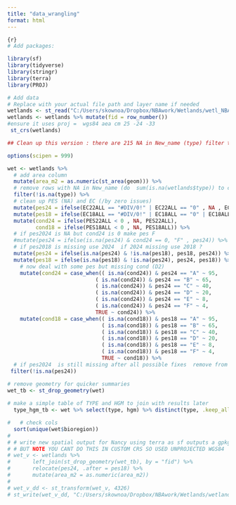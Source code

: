 ```yaml
---
title: "data_wrangling"
format: html
---
```


```r
{r}
# Add packages: 

library(sf)
library(tidyverse)
library(stringr)
library(terra)
library(PROJ)

# Add data
# Replace with your actual file path and layer name if needed
wetlands <- st_read("C:/Users/skownoa/Dropbox/NBAwork/Wetlands/wetl_NBA_20250811.gpkg")
wetlands <- wetlands %>% mutate(fid = row_number())
#ensure it uses proj =  wgs84 aea cm 25 -24 -33
 st_crs(wetlands)

```

```r
## Clean up this version : there are 215 NA in New_name (type) filter these out (future version will name them), make NAs in NBAPES25 into "DD", add zone column  by finding text after _ in the New_name. 

options(scipen = 999)

wet <- wetlands %>%
  # add area column 
  mutate(area_m2 = as.numeric(st_area(geom))) %>%
  # remove rows with NA in New_name (do  sum(is.na(wetlands$type)) to check numer there are 215)
  filter(!is.na(type)) %>% 
  # clean up PES (NA) and EC (/by zero issues)
  mutate(pes24 = ifelse(EC22ALL == "#DIV/0!" | EC22ALL == "0" , NA , EC22ALL) ) %>%
  mutate(pes18 = ifelse(EC18ALL == "#DIV/0!" | EC18ALL == "0" | EC18ALL == "fix", NA, EC18ALL) ) %>%
  mutate(cond24 = ifelse(PES22ALL < 0 , NA, PES22ALL), 
         cond18 = ifelse(PES18ALL < 0 , NA, PES18ALL)) %>%
  # if pes2024 is NA but cond24 is 0 make pes F 
  #mutate(pes24 = ifelse(is.na(pes24) & cond24 == 0, "F" , pes24)) %>%
  # if pes2018 is missing use 2024  if 2024 missing use 2018 ? 
  mutate(pes24 = ifelse(is.na(pes24) & !is.na(pes18), pes18, pes24)) %>%
  mutate(pes18 = ifelse(is.na(pes18) & !is.na(pes24), pes24, pes18)) %>%  
    # now deal with some pes but missing cond (D2)
    mutate(cond24 = case_when(( is.na(cond24)) & pes24 == "A" ~ 95, 
                            ( is.na(cond24)) & pes24 == "B" ~ 65,
                            ( is.na(cond24)) & pes24 == "C" ~ 40,
                            ( is.na(cond24)) & pes24 == "D" ~ 20,
                            ( is.na(cond24)) & pes24 == "E" ~ 8,
                            ( is.na(cond24)) & pes24 == "F" ~ 4, 
                            TRUE ~ cond24)) %>%
    mutate(cond18 = case_when(( is.na(cond18)) & pes18 == "A" ~ 95, 
                              ( is.na(cond18)) & pes18 == "B" ~ 65,
                              ( is.na(cond18)) & pes18 == "C" ~ 40,
                              ( is.na(cond18)) & pes18 == "D" ~ 20,
                              ( is.na(cond18)) & pes18 == "E" ~ 8,
                              ( is.na(cond18)) & pes18 == "F" ~ 4, 
                              TRUE ~ cond18)) %>%
  # if pes2024  is still missing after all possible fixes  remove from dataset 
 filter(!is.na(pes24))

# remove geometry for quicker summaries
wet_tb <- st_drop_geometry(wet)
  
# make a simple table of TYPE and HGM to join with results later 
  type_hgm_tb <- wet %>% select(type, hgm) %>% distinct(type, .keep_all = TRUE) %>%  st_drop_geometry()

#   # check cols
  sort(unique(wet$bioregion)) 
#  
# # write new spatial output for Nancy using terra as sf outputs a gpkg that cant be read by ARCGIS due to WKT # 
# # BUT NOTE YOU CANT DO THIS IN CUSTOM CRS SO USED UNPROJECTED WGS84 
# wet_v <- wetlands %>%
#       left_join(st_drop_geometry(wet_tb), by = "fid") %>%
#       relocate(pes24, .after = pes18) %>%
#       mutate(area_m2 = as.numeric(area_m2))
# 
# wet_v_dd <- st_transform(wet_v, 4326)
# st_write(wet_v_dd, "C:/Users/skownoa/Dropbox/NBAwork/Wetlands/wetlands_20250731.gpkg", delete_dsn = TRUE) 


```
